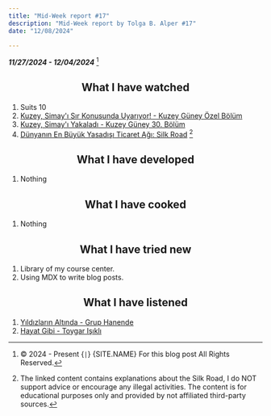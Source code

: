 ```yaml
---
title: "Mid-Week report #17"
description: "Mid-Week report by Tolga B. Alper #17"
date: "12/08/2024"

---
```



*__11/27/2024 - 12/04/2024__* [^Note]

## <center> What I have watched </center>

1. Suits 10
2. [Kuzey, Simay'ı Sır Konusunda Uyarıyor! - Kuzey Güney Özel Bölüm](https://www.youtube.com/watch?v=fE3c0c3LrTE)
3.  [Kuzey, Simay'ı Yakaladı - Kuzey Güney 30. Bölüm](https://youtu.be/YKoJYRGSXlM?si=xnXGdEdvjLmP4e22)
4. [Dünyanın En Büyük Yasadışı Ticaret Ağı: Silk Road](https://youtu.be/gvoWEDk6bTo?si=VinKU1QjyYVlI6ii) [^1]

## <center> What I have developed </center>

1. Nothing

## <center> What I have cooked </center>

1. Nothing

## <center> What I have tried new </center>

1. Library of my course center.
2. Using MDX to write blog posts.

## <center> What I have listened </center>

1. [Yıldızların Altında - Grup Hanende](https://open.spotify.com/intl-tr/track/0z4j6HVoMRikiF2KQNuPMr?si=780a2e3098c0421d)
2. [Hayat Gibi - Toygar Işıklı](https://open.spotify.com/intl-tr/track/48thlDNTf1I7aviH3cmOtX?si=cb8b03f263974166)

[^1]: The linked content contains explanations about the Silk Road, I do NOT support advice or encourage any illegal activities. The content is for educational purposes only and provided by not affiliated third-party sources.

[^Note]: &copy; 2024 - Present {`|`} {SITE.NAME} For this blog post All Rights Reserved.